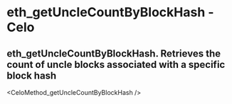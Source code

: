 # eth_getUncleCountByBlockHash  - Celo

## eth_getUncleCountByBlockHash. Retrieves the count of uncle blocks associated with a specific block hash


<CeloMethod_getUncleCountByBlockHash />
